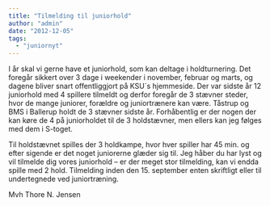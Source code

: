 ```yaml
---
title: "Tilmelding til juniorhold"
author: "admin"
date: "2012-12-05"
tags: 
  - "juniornyt"
---
```


I år skal vi gerne have et juniorhold, som kan deltage i holdturnering. Det foregår sikkert over 3 dage i weekender i november, februar og marts, og dagene bliver snart offentliggjort på KSU´s hjemmeside. Der var sidste år 12 juniorhold med 4 spillere tilmeldt og derfor foregår de 3 stævner steder, hvor de mange juniorer, forældre og juniortrænere kan være. Tåstrup og BMS i Ballerup holdt de 3 stævner sidste år. Forhåbentlig er der nogen der kan køre de 4 på juniorholdet til de 3 holdstævner, men ellers kan jeg følges med dem i S-toget.

Til holdstævnet spilles der 3 holdkampe, hvor hver spiller har 45 min. og efter sigende er det noget juniorerne glæder sig til. Jeg håber du har lyst og vil tilmelde dig vores juniorhold – er der meget stor tilmelding, kan vi endda spille med 2 hold. Tilmelding inden den 15. september enten skriftligt eller til undertegnede ved juniortræning.

Mvh Thore N. Jensen
